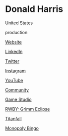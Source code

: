# Donald Harris

<Location>

United States

</Location>



<Skills>

production

</Skills>

<Personal>

[Website](http://donald-harris.com/)

[LinkedIn](https://www.linkedin.com/in/donaldharris/)

[Twitter](https://twitter.com/tallgamer)

[Instagram](https://www.instagram.com/tallgamer/)

[YouTube](https://www.youtube.com/user/TheDonaldHarris)

</Personal>

<Business>

[Community](http://www.atxgamemakers.com/)

[Game Studio](https://farbridge.com/)

</Business>



<Games>

[RWBY: Grimm Eclipse](https://store.steampowered.com/app/418340/RWBY_Grimm_Eclipse/)

[Titanfall](https://www.ea.com/games/titanfall/titanfall-2)

[Monopoly Bingo](https://play.google.com/store/apps/details?id=com.sharkparty.monopolybingo54&hl=en_US)

</Games>
